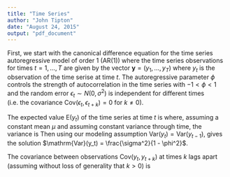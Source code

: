 ```yaml
---
title: "Time Series"
author: "John Tipton"
date: "August 24, 2015"
output: "pdf_document"
---
```


First, we start with the canonical difference equation for the time series autoregressive model of order 1 (AR(1))
\begin{align*}
y_t & = \phi y_{t-1} + \epsilon_t
\end{align*}
where the time series observations for times $t = 1, \ldots, T$ are given by the vector $\mathbf{y} = \left( y_1, \ldots, y_T \right)$ where $y_t$ is the observation of the time serise at time $t$. The autoregressive parameter $\phi$ controls the strength of autocorrelation in the time series with $-1 < \phi < 1$ and the random error $\epsilon_t \sim N(0, \sigma^2)$ is independent for different times (i.e. the covariance $\mathrm{Cov}(\epsilon_t, \epsilon_{t+k}) = 0$ for $k \neq 0$). 

The expected value $\mathrm{E}(y_t)$ of the time series at time $t$ is 
\begin{align*}
\mathrm{E}(y_t) & = \mathrm{E}(\phi y_{t-1}) + \mathrm{E}(\epsilon_t) \\
& = \phi \mathrm{E}(y_{t-1}) + 0
\end{align*}
where, assuming a constant mean $\mu$
and assuming constant variance through time, the variance is 
\begin{align*}
\mathrm{Var}(y_t) & = \mathrm{Var}(\phi y_{t - 1} + \epsilon_t) \\
& = \mathrm{Var}(\phi y_{t - 1}) + \mathrm{Var}(\epsilon_t) + 2 \mathrm{Cov}(\phi y_{t - 1} \epsilon_t) \\
& = \phi^2 \mathrm{Var}(y_{t - 1}) + \sigma^2  + 0 \\
\end{align*}
Then using our modeling assumption $\mathrm{Var}(y_t) = \mathrm{Var}(y_{t-1})$,
\begin{align*}
\mathrm{Var}(y_t) - \phi^2 \mathrm{Var}(y_t) & = \sigma^2 \\
% & = \phi^2 \left(\phi^2 \mathrm{Var}(y_{t - 2}) + \sigma^2 \right) + \sigma^2 \\
% & = \vdots \\
\end{align*}
gives the solution $\mathrm{Var}(y_t) = \frac{\sigma^2}{1 - \phi^2}$.

The covariance between observations $\mathrm{Cov}(y_t, y_{t+k})$ at times $k$ lags apart (assuming without loss of generality that $k>0$) is
\begin{align*}
\mathrm{Cov}(y_t, y_{t+k}) & = \mathrm{E}(y_t y_{t+k}) - \mathrm{E}(y_t) \mathrm{E}(y_{t+k}) \\ 
& = \mathrm{E}(y_t (\phi y_{t+k-1} + \epsilon_{t+k})) - 
\end{align*}

